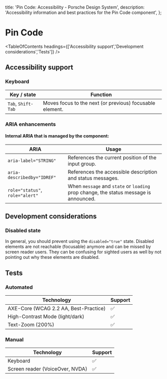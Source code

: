 
  title: 'Pin Code: Accessibility - Porsche Design System',
  description: 'Accessibility information and best practices for the Pin Code component',
};

# Pin Code <ComponentStatus tagName="p-pin-code"></ComponentStatus>

<TableOfContents headings={['Accessibility support','Development considerations','Tests']} />

## Accessibility support

### Keyboard

| Key / state        | Function                                                 |
| ------------------ | -------------------------------------------------------- |
| `Tab`, `Shift-Tab` | Moves focus to the next (or previous) focusable element. |

### ARIA enhancements

#### Internal **ARIA** that is managed by the component:

| ARIA                            | Usage                                                                                 |
| ------------------------------- | ------------------------------------------------------------------------------------- |
| `aria-label="STRING"`           | References the current position of the input group.                                   |
| `aria-describedby="IDREF"`      | References the accessible description and status messages.                            |
| `role="status"`, `role="alert"` | When `message` and `state` or `loading` prop change, the status message is announced. |

## Development considerations

### Disabled state

In general, you should prevent using the `disabled="true"` state. Disabled elements are not reachable (focusable)
anymore and can be missed by screen reader users. They can be confusing for sighted users as well by not pointing out
why these elements are disabled.

## Tests

### Automated

| Technology                            | Support |
| ------------------------------------- | ------- |
| AXE-Core (WCAG 2.2 AA, Best-Practice) | ✅      |
| High-Contrast Mode (light/dark)       | ✅      |
| Text-Zoom (200%)                      | ✅      |

### Manual

| Technology                      | Support |
| ------------------------------- | ------- |
| Keyboard                        | ✅      |
| Screen reader (VoiceOver, NVDA) | ✅      |

